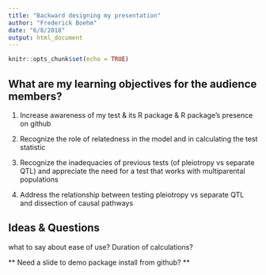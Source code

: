 ```yaml
---
title: "Backward designing my presentation"
author: "Frederick Boehm"
date: "6/8/2018"
output: html_document
---
```


```r
knitr::opts_chunk$set(echo = TRUE)
```

## What are my learning objectives for the audience members?

1. Increase awareness of my test & its R package & R package's presence on github

2. Recognize the role of relatedness in the model and in calculating the test statistic

3. Recognize the inadequacies of previous tests (of pleiotropy vs separate QTL) and appreciate the need for a test that works with multiparental populations

4. Address the relationship between testing pleiotropy vs separate QTL and dissection of causal pathways




## Ideas & Questions

what to say about ease of use? Duration of calculations?

** Need a slide to demo package install from github? **





